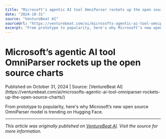 ```yaml
---
title: "Microsoft’s agentic AI tool OmniParser rockets up the open source charts"
date: "2024-10-31"
source: "VentureBeat AI"
sourceUrl: "https://venturebeat.com/ai/microsofts-agentic-ai-tool-omniparser-rockets-up-the-open-source-charts/"
excerpt: "From prototype to popularity, here's why Microsoft’s new open source OmniParser model is trending on Hugging Face...."
---
```


# Microsoft’s agentic AI tool OmniParser rockets up the open source charts

<div class="text-sm text-gray-500 mb-4">
  Published on October 31, 2024 | Source: [VentureBeat AI](https://venturebeat.com/ai/microsofts-agentic-ai-tool-omniparser-rockets-up-the-open-source-charts/)
</div>

From prototype to popularity, here's why Microsoft’s new open source OmniParser model is trending on Hugging Face.

---

*This article was originally published on [VentureBeat AI](https://venturebeat.com/ai/microsofts-agentic-ai-tool-omniparser-rockets-up-the-open-source-charts/). Visit the source for more information.*
